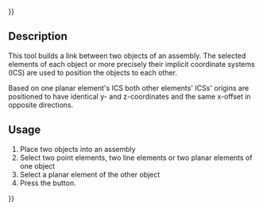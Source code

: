 {{UnfinishedDocu{{#translation:}}}}
<languages/>

{{Docnav
|[[Assembly3_ConstraintPointsSymmetric|Points symmetric]]
|[[Assembly3_ConstraintSymmetricVertical|Symmetric vertical]]
|[[Assembly3_Workbench|Assembly3]]
|IconL=Assembly_ConstraintPointsSymmetric.svg
|IconR=Assembly_ConstraintGeneral.svg
|IconC=Assembly3_workbench_icon.svg
}}

{{GuiCommand
|Name=Assembly3 ConstraintSymmetricHorizontal
|Icon=Assembly_ConstraintGeneral.svg
|Workbenches=[[Assembly3_Workbench|Assembly3]]
}}

== Description ==

This tool builds a link between two objects of an assembly. The selected elements of each object or more precisely their implicit coordinate systems (ICS) are used to position the objects to each other.

Based on one planar element's ICS both other elements' ICSs' origins are positioned to have identical y- and z-coordinates and the same x-offset in opposite directions.


== Usage == 

# Place two objects into an assembly
# Select two point elements, two line elements or two planar elements of one object
# Select a planar element of the other object
# Press the {{Button|[[Image:Assembly_ConstraintGeneral.svg|16px]] [[Assembly3_ConstraintSymmetricHorizontal|Symmetric horizontal]]}} button.

   
{{Docnav
|[[Assembly3_ConstraintPointsSymmetric|Points symmetric]]
|[[Assembly3_ConstraintSymmetricVertical|Symmetric vertical]]
|[[Assembly3_Workbench|Assembly3]]
|IconL=Assembly_ConstraintPointsSymmetric.svg
|IconR=Assembly_ConstraintGeneral.svg
|IconC=Assembly3_workbench_icon.svg
}}

{{Userdocnavi{{#translation:}}}}